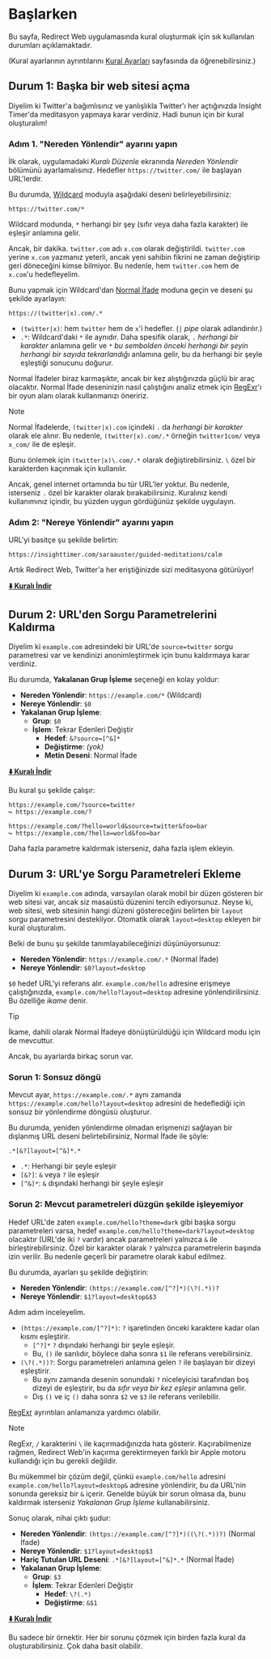 # Başlarken

Bu sayfa, Redirect Web uygulamasında kural oluşturmak için sık kullanılan durumları açıklamaktadır.

(Kural ayarlarının ayrıntılarını [Kural Ayarları](./rule-settings) sayfasında da öğrenebilirsiniz.)

## Durum 1: Başka bir web sitesi açma

Diyelim ki Twitter'a bağımlısınız ve yanlışlıkla Twitter'ı her açtığınızda Insight Timer'da meditasyon yapmaya karar verdiniz. Hadi bunun için bir kural oluşturalım!

### Adım 1. "Nereden Yönlendir" ayarını yapın

İlk olarak, uygulamadaki *Kuralı Düzenle* ekranında *Nereden Yönlendir* bölümünü ayarlamalısınız. Hedefler `https://twitter.com/` ile başlayan URL'lerdir.

Bu durumda, [Wildcard](rule-settings?id=wildcard) moduyla aşağıdaki deseni belirleyebilirsiniz:

```
https://twitter.com/*
```

Wildcard modunda, `*` herhangi bir şey (sıfır veya daha fazla karakter) ile eşleşir anlamına gelir.

Ancak, bir dakika. `twitter.com` adı `x.com` olarak değiştirildi. `twitter.com` yerine `x.com` yazmanız yeterli, ancak yeni sahibin fikrini ne zaman değiştirip geri döneceğini kimse bilmiyor. Bu nedenle, hem `twitter.com` hem de `x.com`'u hedefleyelim.

Bunu yapmak için Wildcard'dan [Normal İfade](rule-settings?id=regular-expression) moduna geçin ve deseni şu şekilde ayarlayın:

```
https://(twitter|x).com/.*
```

* `(twitter|x)`: hem `twitter` hem de `x`'i hedefler. (`|` *pipe* olarak adlandırılır.)
* `.*`: Wildcard'daki `*` ile aynıdır. Daha spesifik olarak, `.` *herhangi bir karakter* anlamına gelir ve `*` *bu sembolden önceki herhangi bir şeyin herhangi bir sayıda tekrarlandığı* anlamına gelir, bu da herhangi bir şeyle eşleştiği sonucunu doğurur.

Normal İfadeler biraz karmaşıktır, ancak bir kez alıştığınızda güçlü bir araç olacaktır. Normal İfade deseninizin nasıl çalıştığını analiz etmek için [RegExr](https://regexr.com)'ı bir oyun alanı olarak kullanmanızı öneririz.

> [!NOTE]
> Normal İfadelerde, `(twitter|x).com` içindeki `.` da *herhangi bir karakter* olarak ele alınır. Bu nedenle, `(twitter|x).com/.*` örneğin `twitter1com/` veya `x_com/` ile de eşleşir.
>
> Bunu önlemek için `(twitter|x)\.com/.*` olarak değiştirebilirsiniz. `\` özel bir karakterden kaçınmak için kullanılır.
>
> Ancak, genel internet ortamında bu tür URL'ler yoktur. Bu nedenle, isterseniz `.` özel bir karakter olarak bırakabilirsiniz. Kuralınız kendi kullanımınız içindir, bu yüzden uygun gördüğünüz şekilde uygulayın.

### Adım 2: "Nereye Yönlendir" ayarını yapın

URL'yi basitçe şu şekilde belirtin:

```
https://insighttimer.com/saraauster/guided-meditations/calm
```

Artık Redirect Web, Twitter'a her eriştiğinizde sizi meditasyona götürüyor!

**[⬇️ Kuralı İndir](/rules/reduce-twitter-addiction.redirectweb)**

## Durum 2: URL'den Sorgu Parametrelerini Kaldırma

Diyelim ki `example.com` adresindeki bir URL'de `source=twitter` sorgu parametresi var ve kendinizi anonimleştirmek için bunu kaldırmaya karar verdiniz.

Bu durumda, **Yakalanan Grup İşleme** seçeneği en kolay yoldur:

* **Nereden Yönlendir**: `https://example.com/*` (Wildcard)
* **Nereye Yönlendir**: `$0`
* **Yakalanan Grup İşleme**:
    * **Grup**: `$0`
    * **İşlem**: Tekrar Edenleri Değiştir
        * **Hedef**: `&?source=[^&]*`
        * **Değiştirme**: *(yok)*
        * **Metin Deseni**: Normal İfade

**[⬇️ Kuralı İndir](/rules/remove-parameters.redirectweb)**

Bu kural şu şekilde çalışır:

```
https://example.com/?source=twitter
↪ https://example.com/?

https://example.com/?hello=world&source=twitter&foo=bar
↪ https://example.com/?hello=world&foo=bar
```

Daha fazla parametre kaldırmak isterseniz, daha fazla işlem ekleyin.

## Durum 3: URL'ye Sorgu Parametreleri Ekleme

Diyelim ki `example.com` adında, varsayılan olarak mobil bir düzen gösteren bir web sitesi var, ancak siz masaüstü düzenini tercih ediyorsunuz. Neyse ki, web sitesi, web sitesinin hangi düzeni göstereceğini belirten bir `layout` sorgu parametresini destekliyor. Otomatik olarak `layout=desktop` ekleyen bir kural oluşturalım.

Belki de bunu şu şekilde tanımlayabileceğinizi düşünüyorsunuz:

* **Nereden Yönlendir**: `https://example.com/.*` (Normal İfade)
* **Nereye Yönlendir**: `$0?layout=desktop`

`$0` hedef URL'yi referans alır. `example.com/hello` adresine erişmeye çalıştığınızda, `example.com/hello?layout=desktop` adresine yönlendirilirsiniz. Bu özelliğe *ikame* denir.

> [!TIP]
> İkame, dahili olarak Normal İfadeye dönüştürüldüğü için Wildcard modu için de mevcuttur.

Ancak, bu ayarlarda birkaç sorun var.

### Sorun 1: Sonsuz döngü

Mevcut ayar, `https://example.com/.*` aynı zamanda `https://example.com/hello?layout=desktop` adresini de hedeflediği için sonsuz bir yönlendirme döngüsü oluşturur.

Bu durumda, yeniden yönlendirme olmadan erişmenizi sağlayan bir dışlanmış URL deseni belirtebilirsiniz, Normal İfade ile şöyle:

```
.*[&?]layout=[^&]*.*
```

* `.*`: Herhangi bir şeyle eşleşir
* `[&?]`: `&` veya `?` ile eşleşir
* `[^&]*`: `&` dışındaki herhangi bir şeyle eşleşir

### Sorun 2: Mevcut parametreleri düzgün şekilde işleyemiyor

Hedef URL'de zaten `example.com/hello?theme=dark` gibi başka sorgu parametreleri varsa, hedef `example.com/hello?theme=dark?layout=desktop` olacaktır (URL'de iki `?` vardır) ancak parametreleri yalnızca `&` ile birleştirebilirsiniz. Özel bir karakter olarak `?` yalnızca parametrelerin başında izin verilir. Bu nedenle geçerli bir parametre olarak kabul edilmez.

Bu durumda, ayarları şu şekilde değiştirin:

* **Nereden Yönlendir**: `(https://example.com/[^?]*)(\?(.*))?`
* **Nereye Yönlendir**: `$1?layout=desktop&$3`

Adım adım inceleyelim.

* `(https://example.com/[^?]*)`: `?` işaretinden önceki karaktere kadar olan kısmı eşleştirir.
    * `[^?]*` `?` dışındaki herhangi bir şeyle eşleşir.
    * Bu, `()` ile sarılıdır, böylece daha sonra `$1` ile referans verebilirsiniz.
* `(\?(.*))?`: Sorgu parametreleri anlamına gelen `?` ile başlayan bir dizeyi eşleştirir.
    * Bu aynı zamanda desenin sonundaki `?` niceleyicisi tarafından boş dizeyi de eşleştirir, bu da *sıfır veya bir kez eşleşir* anlamına gelir.
    * Dış `()` ve iç `()` daha sonra `$2` ve `$3` ile referans verilebilir.

[RegExr](https://regexr.com) ayrıntıları anlamanıza yardımcı olabilir.

> [!NOTE]
> RegExr, `/` karakterini `\` ile kaçırmadığınızda hata gösterir. Kaçırabilmenize rağmen, Redirect Web'in kaçırma gerektirmeyen farklı bir Apple motoru kullandığı için bu gerekli değildir.

Bu mükemmel bir çözüm değil, çünkü `example.com/hello` adresini `example.com/hello?layout=desktop&` adresine yönlendirir, bu da URL'nin sonunda gereksiz bir `&` içerir. Genelde büyük bir sorun olmasa da, bunu kaldırmak isterseniz *Yakalanan Grup İşleme* kullanabilirsiniz.

Sonuç olarak, nihai çıktı şudur:

* **Nereden Yönlendir**: `(https://example.com/[^?]*)((\?(.*))?)` (Normal İfade)
* **Nereye Yönlendir**: `$1?layout=desktop$3`
* **Hariç Tutulan URL Deseni**: `.*[&?]layout=[^&]*.*` (Normal İfade)
* **Yakalanan Grup İşleme**:
    * **Grup**: `$3`
    * **İşlem**: Tekrar Edenleri Değiştir
        * **Hedef**: `\?(.*)`
        * **Değiştirme**: `&$1`

**[⬇️ Kuralı İndir](/rules/add-parameters.redirectweb)**

Bu sadece bir örnektir. Her bir sorunu çözmek için birden fazla kural da oluşturabilirsiniz. Çok daha basit olabilir.
